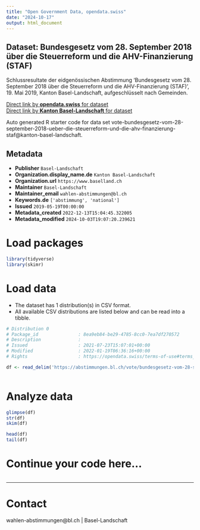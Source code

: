```yaml
---
title: "Open Government Data, opendata.swiss"
date: "2024-10-17"
output: html_document
---
```


## Dataset: Bundesgesetz vom 28. September 2018 über die Steuerreform und die AHV-Finanzierung (STAF)

Schlussresultate der eidgenössischen Abstimmung 'Bundesgesetz vom 28. September 2018 über die Steuerreform und die AHV-Finanzierung (STAF)', 19. Mai 2019, Kanton Basel-Landschaft, aufgeschlüsselt nach Gemeinden.

[Direct link by **opendata.swiss** for dataset](https://opendata.swiss/de/dataset/bundesgesetz-vom-28-september-2018-uber-die-steuerreform-und-die-ahv-finanzierung-staf1)<br>
[Direct link by **Kanton Basel-Landschaft** for dataset](https://abstimmungen.bl.ch/vote/bundesgesetz-vom-28-september-2018-ueber-die-steuerreform-und-die-ahv-finanzierung-staf/data)

Auto generated R starter code for data set vote-bundesgesetz-vom-28-september-2018-ueber-die-steuerreform-und-die-ahv-finanzierung-staf@kanton-basel-landschaft.

## Metadata

- **Publisher** `Basel-Landschaft`
- **Organization.display_name.de** `Kanton Basel-Landschaft`
- **Organization.url** `https://www.baselland.ch`
- **Maintainer** `Basel-Landschaft`
- **Maintainer_email** `wahlen-abstimmungen@bl.ch`
- **Keywords.de** `['abstimmung', 'national']`
- **Issued** `2019-05-19T00:00:00`
- **Metadata_created** `2022-12-13T15:04:45.322005`
- **Metadata_modified** `2024-10-03T19:07:20.239621`


# Load packages

```r

library(tidyverse)
library(skimr)

```

# Load data

-   The dataset has 1 distribution(s) in CSV format.
-   All available CSV distributions are listed below and can be read into a tibble.

```r

# Distribution 0
# Package_id               : 8ea9eb84-be29-4785-8cc0-7ea7df270572
# Description              : 
# Issued                   : 2021-07-23T15:07:01+00:00
# Modified                 : 2022-01-19T06:36:16+00:00
# Rights                   : https://opendata.swiss/terms-of-use#terms_by

df <- read_delim('https://abstimmungen.bl.ch/vote/bundesgesetz-vom-28-september-2018-ueber-die-steuerreform-und-die-ahv-finanzierung-staf/data-csv')



```

# Analyze data

```r

glimpse(df)
str(df)
skim(df)

head(df)
tail(df)

```

# Continue your code here...

```r

```

------------------------------------------------------------------------

# Contact

wahlen-abstimmungen@bl.ch | Basel-Landschaft
